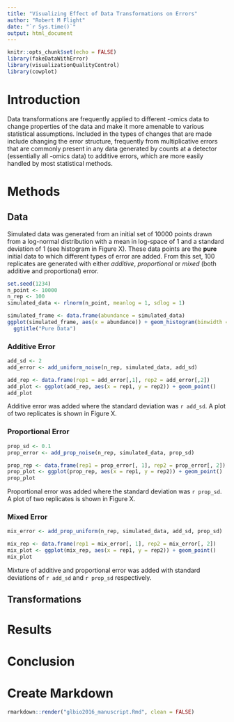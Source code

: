 ```yaml
---
title: "Visualizing Effect of Data Transformations on Errors"
author: "Robert M Flight"
date: "`r Sys.time()`"
output: html_document
---
```


```r
knitr::opts_chunk$set(echo = FALSE)
library(fakeDataWithError)
library(visualizationQualityControl)
library(cowplot)
```

# Introduction

Data transformations are frequently applied to different -omics data to change
properties of the data and make it more amenable to various statistical assumptions.
Included in the types of changes that are made include changing the error structure,
frequently from multiplicative errors that are commonly present in any data
generated by counts at a detector (essentially all -omics data) to additive errors,
which are more easily handled by most statistical methods.

# Methods



## Data

Simulated data was generated from an initial set of 10000 points drawn from 
a log-normal distribution with a mean in log-space of 1 and a standard deviation
of 1 (see histogram in Figure X). These data points are the **pure** initial 
data to which different types of error are added. From this set, 100 replicates are 
generated with either *additive*, *proportional* or *mixed* (both additive and
proportional) error.

```r
set.seed(1234)
n_point <- 10000
n_rep <- 100
simulated_data <- rlnorm(n_point, meanlog = 1, sdlog = 1)
```

```r
simulated_frame <- data.frame(abundance = simulated_data)
ggplot(simulated_frame, aes(x = abundance)) + geom_histogram(binwidth = 1) + 
  ggtitle("Pure Data")
```

### Additive Error

```r
add_sd <- 2
add_error <- add_uniform_noise(n_rep, simulated_data, add_sd)
```

```r
add_rep <- data.frame(rep1 = add_error[,1], rep2 = add_error[,2])
add_plot <- ggplot(add_rep, aes(x = rep1, y = rep2)) + geom_point()
add_plot
```

Additive error was added where the standard deviation was `r add_sd`. A plot
of two replicates is shown in Figure X.

### Proportional Error

```r
prop_sd <- 0.1
prop_error <- add_prop_noise(n_rep, simulated_data, prop_sd)
```

```r
prop_rep <- data.frame(rep1 = prop_error[, 1], rep2 = prop_error[, 2])
prop_plot <- ggplot(prop_rep, aes(x = rep1, y = rep2)) + geom_point()
prop_plot
```

Proportional error was added where the standard deviation was `r prop_sd`. A plot
of two replicates is shown in Figure X.

### Mixed Error

```r
mix_error <- add_prop_uniform(n_rep, simulated_data, add_sd, prop_sd)
```

```r
mix_rep <- data.frame(rep1 = mix_error[, 1], rep2 = mix_error[, 2])
mix_plot <- ggplot(mix_rep, aes(x = rep1, y = rep2)) + geom_point()
mix_plot
```

Mixture of additive and proportional error was added with standard deviations
of `r add_sd` and `r prop_sd` respectively.

## Transformations



# Results



# Conclusion


# Create Markdown

```r
rmarkdown::render("glbio2016_manuscript.Rmd", clean = FALSE)
```
